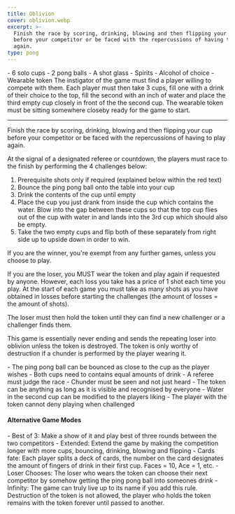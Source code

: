 ```yaml
---
title: Oblivion
cover: oblivion.webp
excerpt: >-
  Finish the race by scoring, drinking, blowing and then flipping your cup
  before your competitor or be faced with the repercussions of having to play
  again.
type: pong
---
```


<GameHero
  cover="/BeerGoggleGames/images/oblivion.webp"
  alt="Oblivion"
/>

<GameSection title="Equipment" icon="/BeerGoggleGames/images/liquor.webp">
-   6 solo cups
-   2 pong balls
-   A shot glass
-   Spirits
-   Alcohol of choice
-   Wearable token
</GameSection>

<GameSection title="Setup" icon="/BeerGoggleGames/images/settings.webp">
The instigator of the game must find a player willing to compete with them. Each player must then take 3 cups, fill one with a drink of their choice to the top, fill the second with an inch of water and place the third empty cup closely in front of the the second cup. The wearable token must be sitting somewhere closeby ready for the game to start.

* * *
</GameSection>

<GameSection title="Aim of the Game" icon="/BeerGoggleGames/images/target.webp">
<p>Finish the race by scoring, drinking, blowing and then flipping your cup before your competitor or be faced with the repercussions of having to play again.</p>
</GameSection>

<GameSection title="How to Play" icon="/BeerGoggleGames/images/question.webp">
At the signal of a designated referee or countdown, the players must race to the finish by performing the 4 challenges below:

1.  Prerequisite shots only if required (explained below within the red text)
2.  Bounce the ping pong ball onto the table into your cup
3.  Drink the contents of the cup until empty
4.  Place the cup you just drank from inside the cup which contains the water. Blow into the gap between these cups so that the top cup flies out of the cup with water in and lands into the 3rd cup which should also be empty.
5.  Take the two empty cups and flip both of these separately from right side up to upside down in order to win.

If you are the winner, you're exempt from any further games, unless you choose to play.

If you are the loser, you MUST wear the token and play again if requested by anyone. However, each loss you take has a price of 1 shot each time you play. At the start of each game you must take as many shots as you have obtained in losses before starting the challenges (the amount of losses = the amount of shots).

The loser must then hold the token until they can find a new challenger or a challenger finds them.

This game is essentially never ending and sends the repeating loser into oblivion unless the token is destroyed. The token is only worthy of destruction if a chunder is performed by the player wearing it.
</GameSection>

<GameSection title="Rules" icon="/BeerGoggleGames/images/rules.webp">
-   The ping pong ball can be bounced as close to the cup as the player wishes
-   Both cups need to contains equal amounts of drink
-   A referee must judge the race
-   Chunder must be seen and not just heard
-   The token can be anything as long as it is visible and recognised by everyone
-   Water in the second cup can be modified to the players liking
-   The player with the token cannot deny playing when challenged
</GameSection>

<GameSection title="Special Edition" icon="/BeerGoggleGames/images/special.webp">

<h4>Alternative Game Modes</h4>

<p></p>
</GameSection>

<GameSection title="Game Modes:" icon="/BeerGoggleGames/images/question.webp">
-   Best of 3: Make a show of it and play best of three rounds between the two competitors
-   Extended: Extend the game by making the competition longer with more cups, bouncing, drinking, blowing and flipping
-   Cards fate: Each player splits a deck of cards, the number on the card designates the amount of fingers of drink in their first cup. Faces = 10, Ace = 1, etc.
-   Loser Chooses: The loser who wears the token can choose their next competitor by somehow getting the ping pong ball into someones drink
-   Infinity: The game can truly live up to its name if you add this rule. Destruction of the token is not allowed, the player who holds the token remains with the token forever until passed to another.
</GameSection>

<ShareButtons title="Oblivion" />

<FeedbackCard>
</FeedbackCard>
